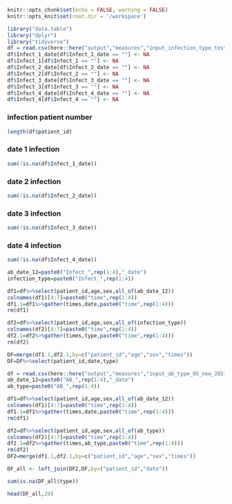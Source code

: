 

```r
knitr::opts_chunk$set(echo = FALSE, warning = FALSE)
knitr::opts_knit$set(root.dir = '/workspace')
```


```r
library("data.table")
library("dplyr")
library("tidyverse")
df = read.csv(here::here("output","measures","input_infection_type_test_2021_2021-01-01.csv.gz"))
df$Infect_1_date[df$Infect_1_date == ""] <- NA
df$Infect_1[df$Infect_1 == ""] <- NA
df$Infect_2_date[df$Infect_2_date == ""] <- NA
df$Infect_2[df$Infect_2 == ""] <- NA
df$Infect_3_date[df$Infect_3_date == ""] <- NA
df$Infect_3[df$Infect_3 == ""] <- NA
df$Infect_4_date[df$Infect_4_date == ""] <- NA
df$Infect_4[df$Infect_4 == ""] <- NA
```

### infection patient number
```r
length(df$patient_id)
```
### date 1 infection
```r
sum(!is.na(df$Infect_1_date))
```

### date 2 infection
```r
sum(!is.na(df$Infect_2_date))
```

### date 3 infection
```r
sum(!is.na(df$Infect_3_date))
```

### date 4 infection
```r
sum(!is.na(df$Infect_4_date))
```

```r
ab_date_12=paste0("Infect_",rep(1:4),"_date")
infection_type=paste0("Infect_",rep(1:4))

df1=df%>%select(patient_id,age,sex,all_of(ab_date_12))
colnames(df1)[4:7]=paste0("time",rep(1:4))
df1.1=df1%>%gather(times,date,paste0("time",rep(1:4)))
rm(df1)

df2=df%>%select(patient_id,age,sex,all_of(infection_type))
colnames(df2)[4:7]=paste0("time",rep(1:4))
df2.1=df2%>%gather(times,type,paste0("time",rep(1:4)))
rm(df2)

DF=merge(df1.1,df2.1,by=c("patient_id","age","sex","times"))
DF=DF%>%select(patient_id,date,type)
```

```r
df = read.csv(here::here("output","measures","input_ab_type_OS_new_2021_2021-01-01.csv.gz"))
ab_date_12=paste0("AB_",rep(1:4),"_date")
ab_type=paste0("AB_",rep(1:4))

df1=df%>%select(patient_id,age,sex,all_of(ab_date_12))
colnames(df1)[4:7]=paste0("time",rep(1:4))
df1.1=df1%>%gather(times,date,paste0("time",rep(1:4)))
rm(df1)

df2=df%>%select(patient_id,age,sex,all_of(ab_type))
colnames(df2)[4:7]=paste0("time",rep(1:4))
df2.1=df2%>%gather(times,ab_type,paste0("time",rep(1:4)))
rm(df2)
DF2=merge(df1.1,df2.1,by=c("patient_id","age","sex","times"))


```

```r
DF_all <- left_join(DF2,DF,by=("patient_id","date"))
```

```r
sum(is.na(DF_all$type))
```


```r
head(DF_all,20)
```